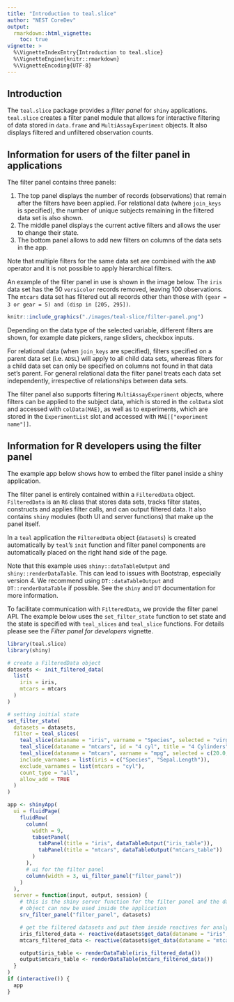 ```yaml
---
title: "Introduction to teal.slice"
author: "NEST CoreDev"
output: 
  rmarkdown::html_vignette:
    toc: true
vignette: >
  %\VignetteIndexEntry{Introduction to teal.slice}
  %\VignetteEngine{knitr::rmarkdown}
  %\VignetteEncoding{UTF-8}
---
```


## Introduction

The `teal.slice` package provides a *filter panel* for `shiny` applications. 
`teal.slice` creates a filter panel module that allows for interactive filtering of data stored in `data.frame` and `MultiAssayExperiment` objects. 
It also displays filtered and unfiltered observation counts.

## Information for users of the filter panel in applications

The filter panel contains three panels:

1) The top panel displays the number of records (observations) that remain after the filters have been applied.
For relational data (where `join_keys` is specified), the number of unique subjects remaining in the filtered data set is also shown. 
2) The middle panel displays the current active filters and allows the user to change their state.
3) The bottom panel allows to add new filters on columns of the data sets in the app.

Note that multiple filters for the same data set are combined with the `AND` operator and it is not possible to apply hierarchical filters.

An example of the filter panel in use is shown in the image below. 
The `iris` data set has the 50 `versicolor` records removed, leaving 100 observations. 
The `mtcars` data set has filtered out all records other than those with `(gear = 3 or gear = 5) and (disp in [205, 295])`.  

```r
knitr::include_graphics("./images/teal-slice/filter-panel.png")
```

Depending on the data type of the selected variable, different filters are shown, for example date pickers, range sliders, checkbox inputs.

For relational data (when `join_keys` are specified), filters specified on a parent data set (i.e. `ADSL`) will apply to all child data sets, whereas filters for a child data set can only be specified on columns not found in that data set's parent. 
For general relational data the filter panel treats each data set independently, irrespective of relationships between data sets.

The filter panel also supports filtering `MultiAssayExperiment` objects, where filters can be applied to the subject data, which is stored in the `colData` slot and accessed with `colData(MAE)`, as well as to experiments, which are stored in the `ExperimentList` slot and accessed with `MAE[["experiment name"]]`.


## Information for R developers using the filter panel

The example app below shows how to embed the filter panel inside a shiny application.

The filter panel is entirely contained within a `FilteredData` object. 
`FilteredData` is an `R6` class that stores data sets, tracks filter states, constructs and applies filter calls, and can output filtered data. 
It also contains `shiny` modules (both UI and server functions) that make up the panel itself.

In a `teal` application the `FilteredData` object (`datasets`) is created automatically by `teal`'s `init` function and filter panel components are automatically placed on the right hand side of the page.

Note that this example uses `shiny::dataTableOutput` and `shiny::renderDataTable`. 
This can lead to issues with Bootstrap, especially version 4.
We recommend using `DT::dataTableOutput` and `DT::renderDataTable` if possible. See the `shiny` and `DT` documentation for more information.

To facilitate communication with `FilteredData`, we provide the filter panel API. 
The example below uses the `set_filter_state` function to set state and the state is specified with `teal_slices` and `teal_slice` functions. 
For details please see the *Filter panel for developers* vignette.

```r
library(teal.slice)
library(shiny)

# create a FilteredData object
datasets <- init_filtered_data(
  list(
    iris = iris,
    mtcars = mtcars
  )
)

# setting initial state
set_filter_state(
  datasets = datasets,
  filter = teal_slices(
    teal_slice(dataname = "iris", varname = "Species", selected = "virginica", keep_na = FALSE),
    teal_slice(dataname = "mtcars", id = "4 cyl", title = "4 Cylinders", expr = "cyl == 4"),
    teal_slice(dataname = "mtcars", varname = "mpg", selected = c(20.0, 25.0), keep_na = FALSE, keep_inf = FALSE),
    include_varnames = list(iris = c("Species", "Sepal.Length")),
    exclude_varnames = list(mtcars = "cyl"),
    count_type = "all",
    allow_add = TRUE
  )
)

app <- shinyApp(
  ui = fluidPage(
    fluidRow(
      column(
        width = 9,
        tabsetPanel(
          tabPanel(title = "iris", dataTableOutput("iris_table")),
          tabPanel(title = "mtcars", dataTableOutput("mtcars_table"))
        )
      ),
      # ui for the filter panel
      column(width = 3, ui_filter_panel("filter_panel"))
    )
  ),
  server = function(input, output, session) {
    # this is the shiny server function for the filter panel and the datasets
    # object can now be used inside the application
    srv_filter_panel("filter_panel", datasets)

    # get the filtered datasets and put them inside reactives for analysis
    iris_filtered_data <- reactive(datasets$get_data(dataname = "iris", filtered = TRUE))
    mtcars_filtered_data <- reactive(datasets$get_data(dataname = "mtcars", filtered = TRUE))

    output$iris_table <- renderDataTable(iris_filtered_data())
    output$mtcars_table <- renderDataTable(mtcars_filtered_data())
  }
)
if (interactive()) {
  app
}
```
